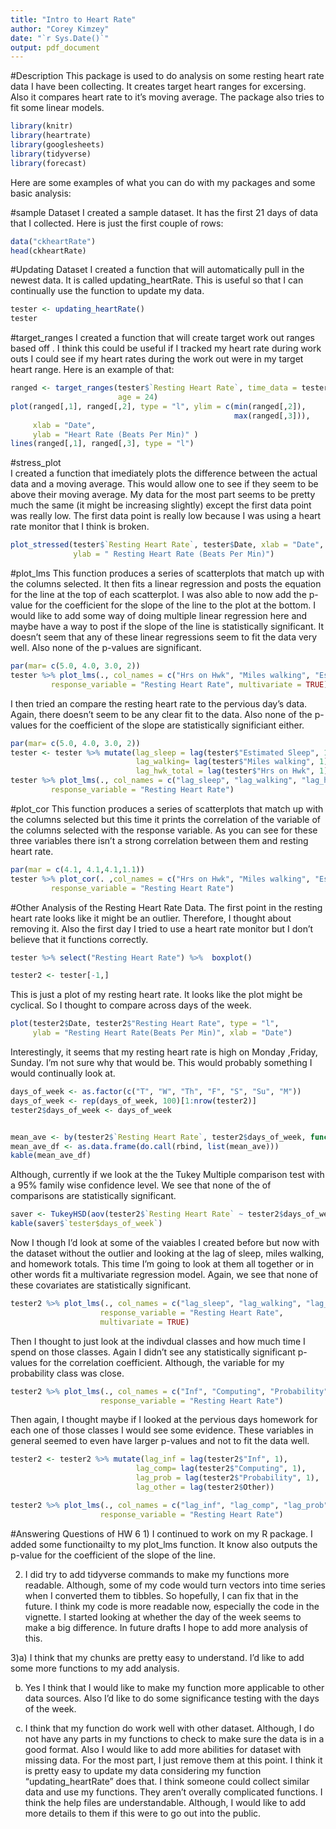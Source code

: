 ```yaml
---
title: "Intro to Heart Rate"
author: "Corey Kimzey"
date: "`r Sys.Date()`"
output: pdf_document
---
```

#Description
This package is used to do analysis on some resting heart rate data I have been collecting. It creates target heart ranges for excersing. Also it compares heart rate to it's moving average. The package also tries to fit some linear models.
```r
library(knitr)
library(heartrate)
library(googlesheets)
library(tidyverse)
library(forecast)

```

Here are some examples of what you can do with my packages and some basic analysis:

#sample Dataset
I created a sample dataset. It has the first 21 days of data that I collected. Here is just the first couple of rows:
```r
data("ckheartRate")
head(ckheartRate)
```

#Updating Dataset
I created a function that will automatically pull in the newest data. It is called updating_heartRate. This is useful so that I can continually use the function to update my data.
```r

tester <- updating_heartRate()
tester
```
#target_ranges
I created a function that will create target work out ranges based off \url{https://www.active.com/fitness/articles/how-to-calculate-your-training-heart-rate-zones}. I think this could be useful if I tracked my heart rate during work outs I could see if my heart rates during the work out were in my target heart range. Here is an example of that:
```r

ranged <- target_ranges(tester$`Resting Heart Rate`, time_data = tester$Date,
                        age = 24)
plot(ranged[,1], ranged[,2], type = "l", ylim = c(min(ranged[,2]),
                                                  max(ranged[,3])),
     xlab = "Date",
     ylab = "Heart Rate (Beats Per Min)" )
lines(ranged[,1], ranged[,3], type = "l")
```


#stress_plot  
I created a function that imediately plots the difference between the actual data and a moving average. This would allow one to see if they seem to be above their moving average. My data for the most part seems to be pretty much the same (it might be increasing slightly) except the first data point was really low. The first data point is really low because I was using a heart rate monitor that I think is broken. 

```r
plot_stressed(tester$`Resting Heart Rate`, tester$Date, xlab = "Date",
              ylab = " Resting Heart Rate (Beats Per Min)")
```

#plot_lms
This function produces a series of scatterplots that match up with the columns selected. It then fits a linear regression and posts the equation for the line at the top of each scatterplot. I was also able to now add the p-value for the coefficient for the slope of the line to the plot at the bottom.  I would like to add some way of doing multiple linear regression here and maybe have a way to post if the slope of the line is statistically significant. It doesn't seem that any of these linear regressions seem to fit the data very well. Also none of the p-values are significant.
```r
par(mar= c(5.0, 4.0, 3.0, 2))
tester %>% plot_lms(., col_names = c("Hrs on Hwk", "Miles walking", "Estimated Sleep"),
         response_variable = "Resting Heart Rate", multivariate = TRUE)
```


I then tried an compare the resting heart rate to the pervious day's data. Again, there doesn't seem to be any clear fit to the data. Also none of the p-values for the coefficient of the slope are statistically significiant either.

```r
par(mar= c(5.0, 4.0, 3.0, 2))
tester <- tester %>% mutate(lag_sleep = lag(tester$"Estimated Sleep", 1),
                            lag_walking= lag(tester$"Miles walking", 1),
                            lag_hwk_total = lag(tester$"Hrs on Hwk", 1))
tester %>% plot_lms(., col_names = c("lag_sleep", "lag_walking", "lag_hwk_total"),
         response_variable = "Resting Heart Rate")
```




#plot_cor
This function produces a series of scatterplots that match up with the columns selected but this time it prints the correlation of the variable of the columns selected with the response variable. As you can see for these three variables there isn't a strong correlation between them and resting heart rate.
```r
par(mar = c(4.1, 4.1,4.1,1.1))
tester %>% plot_cor(. ,col_names = c("Hrs on Hwk", "Miles walking", "Estimated Sleep"),
         response_variable = "Resting Heart Rate")
```

#Other Analysis of the Resting Heart Rate Data.
The first point in the resting heart rate looks like it might be an outlier. Therefore, I thought about removing it. Also the first day I tried to use a heart rate monitor but I don't believe that it functions correctly.

```r
tester %>% select("Resting Heart Rate") %>%  boxplot() 
``` 

```r
tester2 <- tester[-1,]


```


This is just a plot of my resting heart rate. It looks like the plot might be cyclical. So I thought to compare across days of the week.
```r
plot(tester2$Date, tester2$"Resting Heart Rate", type = "l",
     ylab = "Resting Heart Rate(Beats Per Min)", xlab = "Date")
```



Interestingly, it seems that my resting heart rate is high on Monday ,Friday, Sunday. I'm not sure why that would be. This would probably something I would continually look at.
```r
days_of_week <- as.factor(c("T", "W", "Th", "F", "S", "Su", "M"))
days_of_week <- rep(days_of_week, 100)[1:nrow(tester2)]
tester2$days_of_week <- days_of_week


mean_ave <- by(tester2$`Resting Heart Rate`, tester2$days_of_week, function(x) mean(x, na.rm = TRUE))
mean_ave_df <- as.data.frame(do.call(rbind, list(mean_ave)))
kable(mean_ave_df)
```



Although, currently if we look at the the Tukey Multiple comparison test with a 95% family wise confidence level. We see that none of the of comparisons are statistically significant.
```r
saver <- TukeyHSD(aov(tester2$`Resting Heart Rate` ~ tester2$days_of_week))
kable(saver$`tester$days_of_week`)
```
Now I though I'd look at some of the vaiables I created before but now with the dataset without the outlier and looking at the lag of sleep, miles walking, and homework totals. This time I'm going to look at them all together or in other words fit a multivariate regression model. Again, we see that none of these covariates are statistically significant.

```r
tester2 %>% plot_lms(., col_names = c("lag_sleep", "lag_walking", "lag_hwk_total"),
                    response_variable = "Resting Heart Rate", 
                    multivariate = TRUE)


```


Then I thought to just look at the indivdual classes and how much time I spend on those classes. Again I didn't see any statistically significant p-values for the correlation coefficient. Although, the variable for my probability class was close.
```r


tester2 %>% plot_lms(., col_names = c("Inf", "Computing", "Probability", "Other"),
                    response_variable = "Resting Heart Rate")
```


Then again, I thought maybe if I looked at the pervious days homework for each one of those classes I would see some evidence. These variables in general seemed to even have larger p-values and not to fit the data well.
```r
tester2 <- tester2 %>% mutate(lag_inf = lag(tester2$"Inf", 1),
                            lag_comp= lag(tester2$"Computing", 1),
                            lag_prob = lag(tester2$"Probability", 1),
                            lag_other = lag(tester2$Other))

tester2 %>% plot_lms(., col_names = c("lag_inf", "lag_comp", "lag_prob", "lag_other"),
                    response_variable = "Resting Heart Rate")
```

#Answering Questions of HW 6
1) I continued to work on my R package. I added some functionailty to my plot_lms function. It know also outputs the p-value for the coefficient of the slope of the line.

2) I did try to add tidyverse commands to make my functions more readable. Although, some of my code would turn vectors into time series when I converted them to tibbles. So hopefully, I can fix that in the future. I think my code is more readable now, especially the code in the vignette. I started looking at whether the day of the week seems to make a big difference. In future drafts I hope to add more analysis of this. 

3)a) I think that my chunks are pretty easy to understand. I'd like to add some more functions to my add analysis.


b) Yes I think that I would like to make my function more applicable to other data sources. Also I'd like to do some significance testing with the days of the week.


c) I think that my function do work well with other dataset. Although, I do not have any parts in my functions to check to make sure the data is in a good format. Also I would like to add more abilities for dataset with missing data. For the most part, I just remove them at this point. I think it is pretty easy to update my data considering my function "updating_heartRate" does that. I think someone could collect similar data and use my functions. They aren't overally complicated functions. I think the help files are understandable. Although, I would like to add more details to them if this were to go out into the public.
